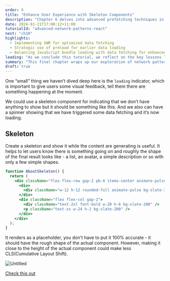 ```yaml
---
order: 9
title: "Enhance User Experience with Skeleton Components"
description: "Chapter 6 delves into advanced prefetching techniques in React applications, using SWR for efficient data fetching. It highlights how to enhance application responsiveness and user experience through strategic data loading and parallel network requests."
date: 2024-01-21T17:00:12+11:00
tutorialId: "advanced-network-patterns-react"
next: "ch10"
highlights:
  - Implementing SWR for optimized data fetching
  - Strategic use of preload for earlier data loading
  - Balancing JavaScript bundle loading with data fetching for enhanced interactivity
leading: "As we conclude this tutorial, we reflect on the key lessons learned and set the stage for exploring server-side technology and its impact on application performance."
summary: "This final chapter wraps up our exploration of network patterns in React. We've covered parallel requests, code splitting, and prefetching to improve performance. Up next, we'll explore server-side technologies to further enhance application performance."
draft: true
---
```


One “small” thing we haven’t dived deep here is the `loading` indicator, which is important to give users some visual feedback, tell them there are something happening at the moment.

We could use a skeleton component for indicating that we don’t have anything to show but it should be something like this. And we also can have a spinner showing that we have triggered some data fetching and it’s now loading.

## Skeleton

Create a skeleton and show it while the content are generating is useful. It helps to let users know there is something going on and roughly the shape of the final result looks like - a list, an avatar, a simple description or so with only a few simple shapes.

```jsx
function AboutSkeleton() {
  return (
    <div className="flex flex-row gap-2 pb-4 items-center animate-pulse">
      <div>
        <div className="w-12 h-12 rounded-full animate-pulse bg-slate-300" />
      </div>
      <div className="flex flex-col gap-2">
        <div className="text-2xl font-bold w-20 h-6 bg-slate-200" />
        <p className="text-xs w-24 h-2 bg-slate-200" />
      </div>
    </div>
  );
}
```

It renders as a placeholder, you don’t have to put it 100% accurate - it should have the rough shape of the actual component. However, making it close to the height of the actual component could make less CLS(Cumulative Layout Shift).

![Untitled](/tutorials/advanced-network-patterns-react/ch9/about-skeleton.png)


[Check this out](https://www.youtube.com/watch?v=g5u9LzKydAA)

